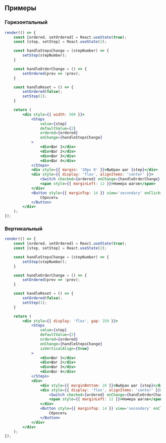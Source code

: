 ## Примеры

### Горизонтальный

```jsx live
render(() => {
    const [ordered, setOrdered] = React.useState(true);
    const [step, setStep] = React.useState(2);

    const handleStepsChange = (stepNumber) => {
        setStep(stepNumber);
    }

    const handleOrderChange = () => {
        setOrdered(prev => !prev);
    }

    const handleReset = () => {
        setOrdered(false);
        setStep(1);
    }

    return (
        <div style={{ width: 500 }}>
            <Steps
                value={step}
                defaultValue={2}
                ordered={ordered}
                onChange={handleStepsChange}
            >
                <div>Шаг 1</div>
                <div>Шаг 2</div>
                <div>Шаг 3</div>
                <div>Шаг 4</div>
            </Steps>
            <div style={{ margin: '20px 0' }}>Выбран шаг {step}</div>
            <div style={{ display: 'flex', alignItems: 'center' }}>
                <Switch checked={ordered} onChange={handleOrderChange} />
                <span style={{ marginLeft: 12 }}>Номера шагов</span>
            </div>
            <Button style={{ marginTop: 14 }} view='secondary' onClick={handleReset} size='xxs'>
                Сбросить
            </Button>
        </div>
    );
});
```


### Вертикальный

```jsx live
render(() => {
    const [ordered, setOrdered] = React.useState(true);
    const [step, setStep] = React.useState(2);

    const handleStepsChange = (stepNumber) => {
        setStep(stepNumber);
    }

    const handleOrderChange = () => {
        setOrdered(prev => !prev);
    }

    const handleReset = () => {
        setOrdered(false);
        setStep(1);
    }

    return (
        <div style={{ display: 'flex', gap: 250 }}>
            <Steps
                value={step}
                defaultValue={2}
                ordered={ordered}
                onChange={handleStepsChange}
                isVerticalAlign={true}
            >
                <div>Шаг 1</div>
                <div>Шаг 2</div>
                <div>Шаг 3</div>
                <div>Шаг 4</div>
            </Steps>
            <div>
                <div style={{ marginBottom: 20 }}>Выбран шаг {step}</div>
                <div style={{ display: 'flex', alignItems: 'center' }}>
                    <Switch checked={ordered} onChange={handleOrderChange} />
                    <span style={{ marginLeft: 12 }}>Номера шагов</span>
                </div>
                <Button style={{ marginTop: 14 }} view='secondary' onClick={handleReset} size='xxs'>
                    Сбросить
                </Button>
            </div>
        </div>
    );
});
```